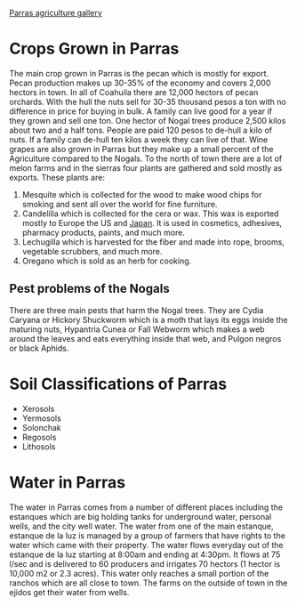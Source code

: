 [[Parras agriculture gallery]]

= Crops Grown in Parras =
The main crop grown in Parras is the pecan which is mostly for export.  Pecan production makes up 30-35% of the economy and covers 2,000 hectors in town.  In all of Coahuila there are 12,000 hectors of pecan orchards.  With the hull the nuts sell for 30-35 thousand pesos a ton with no difference in price for buying in bulk.  A family can live good for a year if they grown and sell one ton.  One hector of Nogal trees produce 2,500 kilos about two and a half tons.  People are paid 120 pesos to de-hull a kilo of nuts.  If a family can de-hull ten kilos a week they can live of that.  
Wine grapes are also grown in Parras but they make up a small percent of the Agriculture compared to the Nogals.  To the north of town there are a lot of melon farms and in the sierras four plants are gathered and sold mostly as exports.  These plants are:
#Mesquite which is collected for the wood to make wood chips for smoking and sent all over the world for fine furniture.
#Candelilla which is collected for the cera or wax.  This wax is exported mostly to Europe the US and [[Japan]]. It is used in cosmetics, adhesives, pharmacy products, paints, and much more.
#Lechugilla which is harvested for the fiber and made into rope, brooms, vegetable scrubbers, and much more. 
#Oregano which is sold as an herb for cooking.

== Pest problems of the Nogals ==
There are three main pests that harm the Nogal trees.  They are Cydia Caryana or Hickory Shuckworm which is a moth that lays its eggs inside the maturing nuts, Hypantria Cunea or Fall Webworm which makes a web around the leaves and eats everything inside that web, and Pulgon negros or black Aphids.

= Soil Classifications of Parras =
*Xerosols
*Yermosols
*Solonchak
*Regosols 
*Lithosols

= Water in Parras =
The water in Parras comes from a number of different places including the estanques which are big holding tanks for underground water, personal wells, and the city well water.  The water from one of the main estanque, estanque de la luz is managed by a group of farmers that have rights to the water which came with their property.  The water flows everyday out of the estanque de la luz starting at 8:00am and ending at 4:30pm.  It flows at 75  l/sec and is delivered to 60 producers and irrigates 70 hectors (1 hector is 10,000 m2 or 2.3 acres).  This water only reaches a small portion of the ranchos which are all close to town.  The farms on the outside of town in the ejidos get their water from wells.
{{catneeded}}